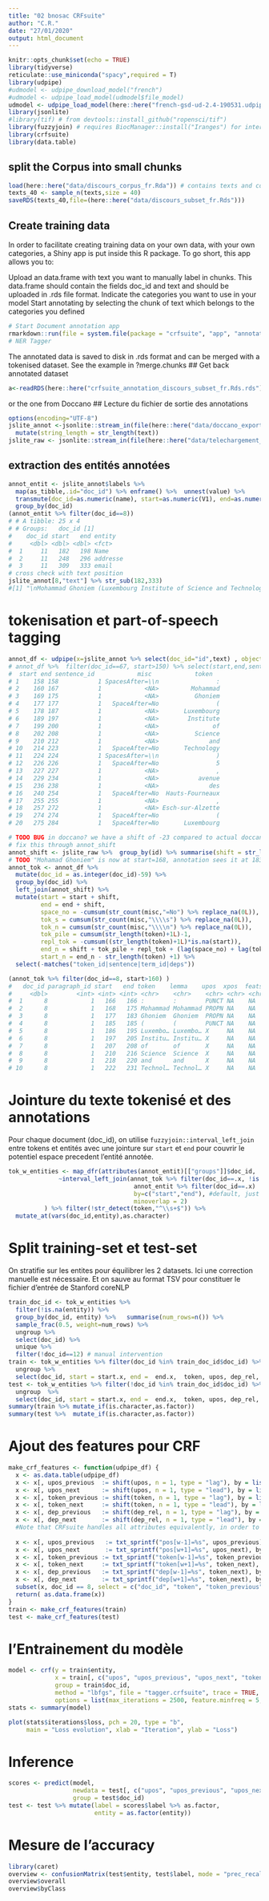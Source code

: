 ```yaml
---
title: "02 bnosac CRFsuite"
author: "C.R."
date: "27/01/2020"
output: html_document
---
```


```r
knitr::opts_chunk$set(echo = TRUE)
library(tidyverse)
reticulate::use_miniconda("spacy",required = T)
library(udpipe)
#udmodel <- udpipe_download_model("french")
#udmodel <- udpipe_load_model(udmodel$file_model)
udmodel <- udpipe_load_model(here::here("french-gsd-ud-2.4-190531.udpipe"))
library(jsonlite)
#library(tif) # from devtools::install_github("ropensci/tif")
library(fuzzyjoin) # requires BiocManager::install("Iranges") for interval_inner_join()
library(crfsuite)
library(data.table)
```

## split the Corpus into small chunks


```r
load(here::here("data/discours_corpus_fr.Rda")) # contains texts and corpus
texts_40 <- sample_n(texts,size = 40)
saveRDS(texts_40,file=(here::here("data/discours_subset_fr.Rds")))
```

## Create training data
In order to facilitate creating training data on your own data, with your own categories, a Shiny app is put inside this R package. To go short, this app allows you to:

Upload an data.frame with text you want to manually label in chunks. This data.frame should contain the fields doc_id and text and should be uploaded in .rds file format.
Indicate the categories you want to use in your model
Start annotating by selecting the chunk of text which belongs to the categories you defined


```r
# Start Document annotation app
rmarkdown::run(file = system.file(package = "crfsuite", "app", "annotation.Rmd"))
# NER Tagger
```

The annotated data is saved to disk in .rds format and can be merged with a tokenised dataset. See the example in ?merge.chunks
## Get back annotated dataset
```r
a<-readRDS(here::here("crfsuite_annotation_discours_subset_fr.Rds.rds"))
```

or the one from Doccano
## Lecture du fichier de sortie des annotations

```r
options(encoding="UTF-8")
jslite_annot <-jsonlite::stream_in(file(here::here("data/doccano_export_telechargement_1file_fr.json")),verbose = T) %>% 
  mutate(string_length = str_length(text))
jslite_raw <- jsonlite::stream_in(file(here::here("data/telechargement_corpus_fr.json")),verbose = T) 
```

## extraction des entités annotées
```r
annot_entit <- jslite_annot$labels %>% 
  map(as_tibble,.id="doc_id") %>% enframe() %>%  unnest(value) %>% 
  transmute(doc_id=as.numeric(name), start=as.numeric(V1), end=as.numeric(V2), entity=as.factor(V3)) %>% 
  group_by(doc_id)
(annot_entit %>% filter(doc_id==8))
# # A tibble: 25 x 4
# # Groups:   doc_id [1]
#    doc_id start   end entity  
#     <dbl> <dbl> <dbl> <fct>   
#  1     11   182   198 Name    
#  2     11   248   296 addresse
#  3     11   309   333 email   
# cross check with text position
jslite_annot[8,"text"] %>% str_sub(182,333)
#[1] "\nMohammad Ghoniem (Luxembourg Institute of Science and Technology)\n5, avenue des Hauts-Fourneaux, Esch-sur-Alzette (Luxembourg)\nmohammad.ghoniem@list.lu"
```

# tokenisation et part-of-speech tagging
```r
annot_df <- udpipe(x=jslite_annot %>% select(doc_id="id",text) , object=udmodel , parallel.cores = 4) # could be long : [248k, 17]
# annot_df %>%  filter(doc_id==67, start>150) %>% select(start,end,sentence_id,misc,token) %>%  head(20) %>% as.data.frame()
#  start end sentence_id            misc            token
# 1    158 158           1 SpacesAfter=\\n                :
# 2    160 167           1            <NA>         Mohammad
# 3    169 175           1            <NA>          Ghoniem
# 4    177 177           1   SpaceAfter=No                (
# 5    178 187           1            <NA>       Luxembourg
# 6    189 197           1            <NA>        Institute
# 7    199 200           1            <NA>               of
# 8    202 208           1            <NA>          Science
# 9    210 212           1            <NA>              and
# 10   214 223           1   SpaceAfter=No       Technology
# 11   224 224           1 SpacesAfter=\\n                )
# 12   226 226           1   SpaceAfter=No                5
# 13   227 227           1            <NA>                ,
# 14   229 234           1            <NA>           avenue
# 15   236 238           1            <NA>              des
# 16   240 254           1   SpaceAfter=No  Hauts-Fourneaux
# 17   255 255           1            <NA>                ,
# 18   257 272           1            <NA> Esch-sur-Alzette
# 19   274 274           1   SpaceAfter=No                (
# 20   275 284           1   SpaceAfter=No       Luxembourg

# TODO BUG in doccano? we have a shift of -23 compared to actual doccano annotation. Shall we recode the start & end ?
# fix this through annot_shift
annot_shift <- jslite_raw %>%  group_by(id) %>% summarise(shift = str_length(text)-str_length(str_trim(text,side = "left"))) %>% rowid_to_column("doc_id")
# TODO "Mohamad Ghoniem" is now at start=168, annotation sees it at 183 (need +15)
annot_tok <- annot_df %>% 
  mutate(doc_id = as.integer(doc_id)-59) %>% 
  group_by(doc_id) %>% 
  left_join(annot_shift) %>% 
  mutate(start = start + shift,
         end = end + shift,
         space_no = -cumsum(str_count(misc,"=No") %>% replace_na(0L)),
         tok_s = cumsum(str_count(misc,"\\\\s") %>% replace_na(0L)),
         tok_n = cumsum(str_count(misc,"\\\\n") %>% replace_na(0L)),
         tok_pile = cumsum(str_length(token)+1L)-1,
         repl_tok = -cumsum((str_length(token)+1L)*is.na(start)),
         end_n = shift + tok_pile + repl_tok + (lag(space_no) + lag(tok_s) + lag(tok_n)) %>% replace_na(0L),
         start_n = end_n - str_length(token) +1) %>%
  select(-matches("token_id|sentence|term_id|deps")) 

(annot_tok %>% filter(doc_id==8, start>160) )
#   doc_id paragraph_id start   end token    lemma    upos  xpos  feats dep_rel   misc        id             shift space_no tok_s tok_n tok_pile repl_tok end_n start_n
#     <dbl>        <int> <int> <int> <chr>    <chr>    <chr> <chr> <chr> <chr>     <chr>       <chr>          <int>    <int> <int> <int>    <dbl>    <int> <dbl>   <dbl>
#  1      8            1   166   166 :        :        PUNCT NA    NA    punct     "SpacesAft… atelier_VIF_E…     8       -5    47     4      139        0   192     192
#  2      8            1   168   175 Mohammad Mohammad PROPN NA    NA    appos      NA         atelier_VIF_E…     8       -5    47     4      148        0   202     195
#  3      8            1   177   183 Ghoniem  Ghoniem  PROPN NA    NA    flat:name  NA         atelier_VIF_E…     8       -5    47     4      156        0   210     204
#  4      8            1   185   185 (        (        PUNCT NA    NA    punct     "SpaceAfte… atelier_VIF_E…     8       -6    47     4      158        0   212     212
#  5      8            1   186   195 Luxembo… Luxembo… X     NA    NA    appos      NA         atelier_VIF_E…     8       -6    47     4      169        0   222     213
#  6      8            1   197   205 Institu… Institu… X     NA    NA    flat:for…  NA         atelier_VIF_E…     8       -6    47     4      179        0   232     224
#  7      8            1   207   208 of       of       X     NA    NA    flat:for…  NA         atelier_VIF_E…     8       -6    47     4      182        0   235     234
#  8      8            1   210   216 Science  Science  X     NA    NA    flat:for…  NA         atelier_VIF_E…     8       -6    47     4      190        0   243     237
#  9      8            1   218   220 and      and      X     NA    NA    flat:for…  NA         atelier_VIF_E…     8       -6    47     4      194        0   247     245
# 10      8            1   222   231 Technol… Technol… X     NA    NA    flat:for… "SpaceAfte… atelier_VIF_E…     8       -7    47     4      205        0   258     249
```
# Jointure du texte tokenisé et des annotations

Pour chaque document (doc_id), on utilise `fuzzyjoin::interval_left_join` entre tokens et entités avec une jointure sur `start` et `end` pour couvrir le potentiel espace precedent l'entité annotée.

```r
tok_w_entities <- map_dfr(attributes(annot_entit)[["groups"]]$doc_id, 
              ~interval_left_join(annot_tok %>% filter(doc_id==.x, !is.na(start)) %>% ungroup %>% select(doc_id, start,end,token,upos,dep_rel) , 
                                   annot_entit %>% filter(doc_id==.x)  %>% ungroup %>% select(-doc_id), 
                                   by=c("start","end"), #default, just to prevent Info message
                                   minoverlap = 2)
          ) %>% filter(!str_detect(token,"^\\s+$")) %>% 
  mutate_at(vars(doc_id,entity),as.character)
```

# Split training-set et test-set
On stratifie sur les entites pour équilibrer les 2 datasets. Ici une correction manuelle est nécessaire. Et on sauve au format TSV pour constituer le fichier d'entrée de Stanford coreNLP
```r
train_doc_id <- tok_w_entities %>%
  filter(!is.na(entity)) %>% 
  group_by(doc_id, entity) %>%   summarise(num_rows=n()) %>% 
  sample_frac(0.5, weight=num_rows) %>%
  ungroup %>% 
  select(doc_id) %>% 
  unique %>%
  filter(!doc_id==12) # manual intervention
train <- tok_w_entities %>% filter(doc_id %in% train_doc_id$doc_id) %>% 
  ungroup %>% 
  select(doc_id, start = start.x, end =  end.x,  token, upos, dep_rel,  entity)
test <- tok_w_entities %>% filter(!doc_id %in% train_doc_id$doc_id) %>% 
  ungroup  %>% 
  select(doc_id, start = start.x, end =  end.x,  token, upos, dep_rel,  entity)
summary(train %>% mutate_if(is.character,as.factor))
summary(test %>%  mutate_if(is.character,as.factor))
```
# Ajout des features pour CRF
```r
make_crf_features <- function(udpipe_df) {
  x <- as.data.table(udpipe_df)
  x <- x[, upos_previous  := shift(upos, n = 1, type = "lag"), by = list(doc_id)]
  x <- x[, upos_next      := shift(upos, n = 1, type = "lead"), by = list(doc_id)]
  x <- x[, token_previous := shift(token, n = 1, type = "lag"), by = list(doc_id)]
  x <- x[, token_next     := shift(token, n = 1, type = "lead"), by = list(doc_id)]
  x <- x[, dep_previous   := shift(dep_rel, n = 1, type = "lag"), by = list(doc_id)]
  x <- x[, dep_next       := shift(dep_rel, n = 1, type = "lead"), by = list(doc_id)]
  #Note that CRFsuite handles all attributes equivalently, in order to distinguish between the columns, we need to prepend the column name logic to each column similar as shown at http://www.chokkan.org/software/crfsuite/tutorial.html. This is done using a custom txt_sprintf function which is similar as sprintf but handles NA values gracefully.
  
  x <- x[, upos_previous   := txt_sprintf("pos[w-1]=%s", upos_previous), by = list(doc_id)]
  x <- x[, upos_next       := txt_sprintf("pos[w+1]=%s", upos_next), by = list(doc_id)]
  x <- x[, token_previous := txt_sprintf("token[w-1]=%s", token_previous), by = list(doc_id)]
  x <- x[, token_next     := txt_sprintf("token[w+1]=%s", token_next), by = list(doc_id)]
  x <- x[, dep_previous   := txt_sprintf("dep[w-1]=%s", token_next), by = list(doc_id)]
  x <- x[, dep_next       := txt_sprintf("dep[w+1]=%s", token_next), by = list(doc_id)]
  subset(x, doc_id == 8, select = c("doc_id", "token", "token_previous", "token_next"))
  return( as.data.frame(x))
}
train <- make_crf_features(train)
test <- make_crf_features(test)
```

# l'Entrainement du modèle
```r
model <- crf(y = train$entity, 
             x = train[, c("upos", "upos_previous", "upos_next", "token", "token_previous", "token_next","dep_rel","dep_previous","dep_next")], 
             group = train$doc_id, 
             method = "lbfgs", file = "tagger.crfsuite", trace = TRUE,
             options = list(max_iterations = 2500, feature.minfreq = 5, c1 = 0, c2 = 1)) 
stats <- summary(model)
```
```r
plot(stats$iterations$loss, pch = 20, type = "b", 
     main = "Loss evolution", xlab = "Iteration", ylab = "Loss")
```
# Inference
```r
scores <- predict(model, 
                  newdata = test[, c("upos", "upos_previous", "upos_next", "token", "token_previous", "token_next","dep_rel","dep_previous","dep_next")], 
                  group = test$doc_id)
test <- test %>% mutate(label = scores$label %>% as.factor,
                        entity = as.factor(entity))
```

# Mesure de l'accuracy
```r
library(caret)
overview <- confusionMatrix(test$entity, test$label, mode = "prec_recall")
overview$overall
overview$byClass
```







